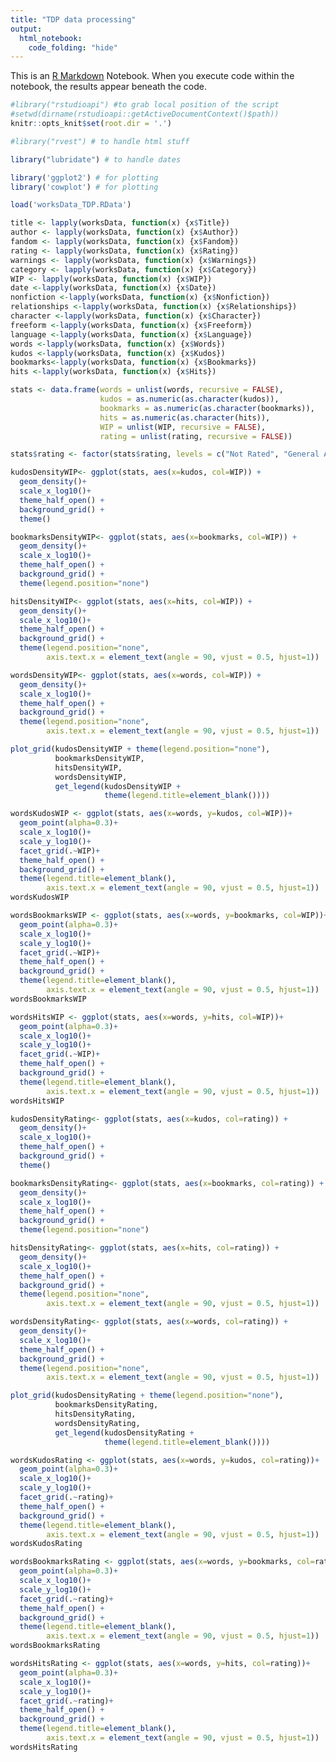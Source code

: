 ```yaml
---
title: "TDP data processing"
output:
  html_notebook:
    code_folding: "hide"
---
```


This is an [R Markdown](http://rmarkdown.rstudio.com) Notebook. When you execute code within the notebook, the results appear beneath the code. 

```r
#library("rstudioapi") #to grab local position of the script
#setwd(dirname(rstudioapi::getActiveDocumentContext()$path))
knitr::opts_knit$set(root.dir = '.')

#library("rvest") # to handle html stuff

library("lubridate") # to handle dates

library('ggplot2') # for plotting
library('cowplot') # for plotting

load('worksData_TDP.RData')
```

```r
title <- lapply(worksData, function(x) {x$Title})
author <- lapply(worksData, function(x) {x$Author})
fandom <- lapply(worksData, function(x) {x$Fandom})
rating <- lapply(worksData, function(x) {x$Rating})
warnings <- lapply(worksData, function(x) {x$Warnings})
category <- lapply(worksData, function(x) {x$Category})
WIP <- lapply(worksData, function(x) {x$WIP})
date <-lapply(worksData, function(x) {x$Date})
nonfiction <-lapply(worksData, function(x) {x$Nonfiction})
relationships <-lapply(worksData, function(x) {x$Relationships})
character <-lapply(worksData, function(x) {x$Character})
freeform <-lapply(worksData, function(x) {x$Freeform})
language <-lapply(worksData, function(x) {x$Language})
words <-lapply(worksData, function(x) {x$Words})
kudos <-lapply(worksData, function(x) {x$Kudos})
bookmarks<-lapply(worksData, function(x) {x$Bookmarks})
hits <-lapply(worksData, function(x) {x$Hits})
```

```r

stats <- data.frame(words = unlist(words, recursive = FALSE),
                    kudos = as.numeric(as.character(kudos)),
                    bookmarks = as.numeric(as.character(bookmarks)),
                    hits = as.numeric(as.character(hits)),
                    WIP = unlist(WIP, recursive = FALSE),
                    rating = unlist(rating, recursive = FALSE))

stats$rating <- factor(stats$rating, levels = c("Not Rated", "General Audiences", "Teen And Up Audiences", "Mature", "Explicit"))

kudosDensityWIP<- ggplot(stats, aes(x=kudos, col=WIP)) +
  geom_density()+
  scale_x_log10()+
  theme_half_open() +
  background_grid() +
  theme()

bookmarksDensityWIP<- ggplot(stats, aes(x=bookmarks, col=WIP)) +
  geom_density()+
  scale_x_log10()+
  theme_half_open() +
  background_grid() +
  theme(legend.position="none")

hitsDensityWIP<- ggplot(stats, aes(x=hits, col=WIP)) +
  geom_density()+
  scale_x_log10()+
  theme_half_open() +
  background_grid() +
  theme(legend.position="none",
        axis.text.x = element_text(angle = 90, vjust = 0.5, hjust=1))

wordsDensityWIP<- ggplot(stats, aes(x=words, col=WIP)) +
  geom_density()+
  scale_x_log10()+
  theme_half_open() +
  background_grid() +
  theme(legend.position="none",
        axis.text.x = element_text(angle = 90, vjust = 0.5, hjust=1))

plot_grid(kudosDensityWIP + theme(legend.position="none"),
          bookmarksDensityWIP,
          hitsDensityWIP,
          wordsDensityWIP,
          get_legend(kudosDensityWIP +
                     theme(legend.title=element_blank())))
```

```r
wordsKudosWIP <- ggplot(stats, aes(x=words, y=kudos, col=WIP))+
  geom_point(alpha=0.3)+
  scale_x_log10()+
  scale_y_log10()+
  facet_grid(.~WIP)+
  theme_half_open() +
  background_grid() +
  theme(legend.title=element_blank(),
        axis.text.x = element_text(angle = 90, vjust = 0.5, hjust=1))
wordsKudosWIP

wordsBookmarksWIP <- ggplot(stats, aes(x=words, y=bookmarks, col=WIP))+
  geom_point(alpha=0.3)+
  scale_x_log10()+
  scale_y_log10()+
  facet_grid(.~WIP)+
  theme_half_open() +
  background_grid() +
  theme(legend.title=element_blank(),
        axis.text.x = element_text(angle = 90, vjust = 0.5, hjust=1))
wordsBookmarksWIP

wordsHitsWIP <- ggplot(stats, aes(x=words, y=hits, col=WIP))+
  geom_point(alpha=0.3)+
  scale_x_log10()+
  scale_y_log10()+
  facet_grid(.~WIP)+
  theme_half_open() +
  background_grid() +
  theme(legend.title=element_blank(),
        axis.text.x = element_text(angle = 90, vjust = 0.5, hjust=1))
wordsHitsWIP

```


```r

kudosDensityRating<- ggplot(stats, aes(x=kudos, col=rating)) +
  geom_density()+
  scale_x_log10()+
  theme_half_open() +
  background_grid() +
  theme()

bookmarksDensityRating<- ggplot(stats, aes(x=bookmarks, col=rating)) +
  geom_density()+
  scale_x_log10()+
  theme_half_open() +
  background_grid() +
  theme(legend.position="none")

hitsDensityRating<- ggplot(stats, aes(x=hits, col=rating)) +
  geom_density()+
  scale_x_log10()+
  theme_half_open() +
  background_grid() +
  theme(legend.position="none",
        axis.text.x = element_text(angle = 90, vjust = 0.5, hjust=1))

wordsDensityRating<- ggplot(stats, aes(x=words, col=rating)) +
  geom_density()+
  scale_x_log10()+
  theme_half_open() +
  background_grid() +
  theme(legend.position="none",
        axis.text.x = element_text(angle = 90, vjust = 0.5, hjust=1))

plot_grid(kudosDensityRating + theme(legend.position="none"),
          bookmarksDensityRating,
          hitsDensityRating,
          wordsDensityRating,
          get_legend(kudosDensityRating +
                     theme(legend.title=element_blank())))
```


```r
wordsKudosRating <- ggplot(stats, aes(x=words, y=kudos, col=rating))+
  geom_point(alpha=0.3)+
  scale_x_log10()+
  scale_y_log10()+
  facet_grid(.~rating)+
  theme_half_open() +
  background_grid() +
  theme(legend.title=element_blank(),
        axis.text.x = element_text(angle = 90, vjust = 0.5, hjust=1))
wordsKudosRating

wordsBookmarksRating <- ggplot(stats, aes(x=words, y=bookmarks, col=rating))+
  geom_point(alpha=0.3)+
  scale_x_log10()+
  scale_y_log10()+
  facet_grid(.~rating)+
  theme_half_open() +
  background_grid() +
  theme(legend.title=element_blank(),
        axis.text.x = element_text(angle = 90, vjust = 0.5, hjust=1))
wordsBookmarksRating

wordsHitsRating <- ggplot(stats, aes(x=words, y=hits, col=rating))+
  geom_point(alpha=0.3)+
  scale_x_log10()+
  scale_y_log10()+
  facet_grid(.~rating)+
  theme_half_open() +
  background_grid() +
  theme(legend.title=element_blank(),
        axis.text.x = element_text(angle = 90, vjust = 0.5, hjust=1))
wordsHitsRating

```